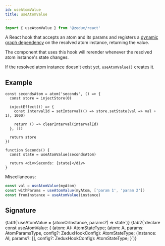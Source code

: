 ```yaml
---
id: useAtomValue
title: useAtomValue
---
```



```ts
import { useAtomValue } from '@zedux/react'
```

A React hook that accepts an atom and its params and registers a [dynamic graph dependency](../glossary#dynamic-graph-dependency) on the resolved atom instance, returning the value.

The component that uses this hook will rerender whenever the resolved atom instance's state changes.

If the resolved atom instance doesn't exist yet, `useAtomValue()` creates it.

## Example

```tsx live ecosystemId=useAtomValue/example resultVar=Seconds
const secondsAtom = atom('seconds', () => {
  const store = injectStore(0)

  injectEffect(() => {
    const intervalId = setInterval(() => store.setState(val => val + 1), 1000)

    return () => clearInterval(intervalId)
  }, [])

  return store
})

function Seconds() {
  const state = useAtomValue(secondsAtom)

  return <div>Seconds: {state}</div>
}
```

Miscellaneous:

```ts
const val = useAtomValue(myAtom)
const withParams = useAtomValue(myAtom, ['param 1', 'param 2'])
const fromInstance = useAtomValue(instance)
```

## Signature

<Tabs>
  {tab1(`useAtomValue = (atomOrInstance, params?) => state`)}
  {tab2(`declare const useAtomValue: {
  <A extends ParamlessAtom>(atom: A): AtomStateType<A>;
  <A extends AnyAtom>(atom: A, params: AtomParamsType<A>, config?: ZeduxHookConfig): AtomStateType<A>;
  <AI extends AnyAtomInstance>(instance: AI, params?: [], config?: ZeduxHookConfig): AtomStateType<AI>;
}`)}
</Tabs>

<InjectAtomValueLegend name="useAtomValue" />
